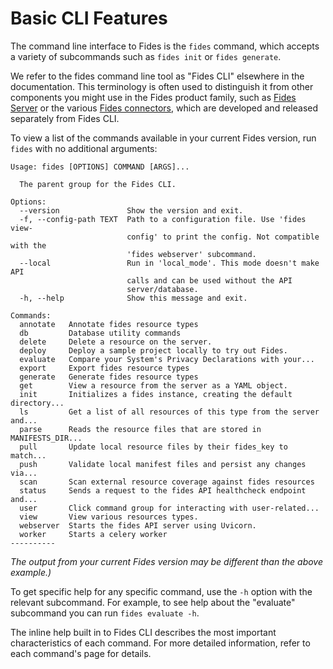 
# Basic CLI Features
The command line interface to Fides is the ```fides``` command, which accepts a variety of subcommands such as ```fides init``` or ```fides generate```.

We refer to the fides command line tool as "Fides CLI" elsewhere in the documentation. This terminology is often used to distinguish it from other components you might use in the Fides product family, such as [Fides Server](#LINK) or the various [Fides connectors](#LINK), which are developed and released separately from Fides CLI.

To view a list of the commands available in your current Fides version, run ```fides``` with no additional arguments:

```console filename="Command Line"
Usage: fides [OPTIONS] COMMAND [ARGS]...

  The parent group for the Fides CLI.

Options:
  --version               Show the version and exit.
  -f, --config-path TEXT  Path to a configuration file. Use 'fides view-
                          config' to print the config. Not compatible with the
                          'fides webserver' subcommand.
  --local                 Run in 'local_mode'. This mode doesn't make API
                          calls and can be used without the API
                          server/database.
  -h, --help              Show this message and exit.

Commands:
  annotate   Annotate fides resource types
  db         Database utility commands
  delete     Delete a resource on the server.
  deploy     Deploy a sample project locally to try out Fides.
  evaluate   Compare your System's Privacy Declarations with your...
  export     Export fides resource types
  generate   Generate fides resource types
  get        View a resource from the server as a YAML object.
  init       Initializes a fides instance, creating the default directory...
  ls         Get a list of all resources of this type from the server and...
  parse      Reads the resource files that are stored in MANIFESTS_DIR...
  pull       Update local resource files by their fides_key to match...
  push       Validate local manifest files and persist any changes via...
  scan       Scan external resource coverage against fides resources
  status     Sends a request to the fides API healthcheck endpoint and...
  user       Click command group for interacting with user-related...
  view       View various resources types.
  webserver  Starts the fides API server using Uvicorn.
  worker     Starts a celery worker 
----------
```

*The output from your current Fides version may be different than the above example.)*

To get specific help for any specific command, use the ```-h``` option with the relevant subcommand. For example, to see help about the "evaluate" subcommand you can run ```fides evaluate -h```.

The inline help built in to Fides CLI describes the most important characteristics of each command. For more detailed information, refer to each command's page for details.